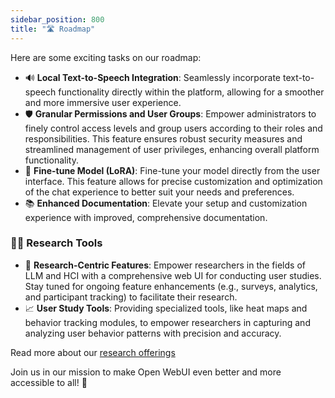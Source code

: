 ```yaml
---
sidebar_position: 800
title: "🛣️ Roadmap"
---
```



<TopBanners />

Here are some exciting tasks on our roadmap:

- 🔊 **Local Text-to-Speech Integration**: Seamlessly incorporate text-to-speech functionality directly within the platform, allowing for a smoother and more immersive user experience.
- 🛡️ **Granular Permissions and User Groups**: Empower administrators to finely control access levels and group users according to their roles and responsibilities. This feature ensures robust security measures and streamlined management of user privileges, enhancing overall platform functionality.
- 🔧 **Fine-tune Model (LoRA)**: Fine-tune your model directly from the user interface. This feature allows for precise customization and optimization of the chat experience to better suit your needs and preferences.
- 📚 **Enhanced Documentation**: Elevate your setup and customization experience with improved, comprehensive documentation.

### 🧑‍🔬 Research Tools

- 🧪 **Research-Centric Features**: Empower researchers in the fields of LLM and HCI with a comprehensive web UI for conducting user studies. Stay tuned for ongoing feature enhancements (e.g., surveys, analytics, and participant tracking) to facilitate their research.
- 📈 **User Study Tools**: Providing specialized tools, like heat maps and behavior tracking modules, to empower researchers in capturing and analyzing user behavior patterns with precision and accuracy.

Read more about our [research offerings](/research)

Join us in our mission to make Open WebUI even better and more accessible to all! 🙌
